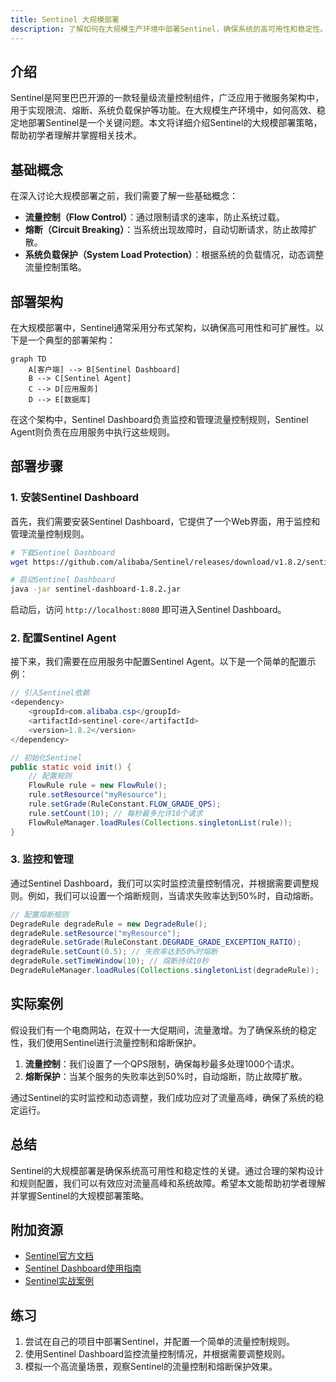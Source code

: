 ```yaml
---
title: Sentinel 大规模部署
description: 了解如何在大规模生产环境中部署Sentinel，确保系统的高可用性和稳定性。本文将从基础概念到实际案例，逐步讲解Sentinel的大规模部署策略。
---
```


## 介绍

Sentinel是阿里巴巴开源的一款轻量级流量控制组件，广泛应用于微服务架构中，用于实现限流、熔断、系统负载保护等功能。在大规模生产环境中，如何高效、稳定地部署Sentinel是一个关键问题。本文将详细介绍Sentinel的大规模部署策略，帮助初学者理解并掌握相关技术。

## 基础概念

在深入讨论大规模部署之前，我们需要了解一些基础概念：

- **流量控制（Flow Control）**：通过限制请求的速率，防止系统过载。
- **熔断（Circuit Breaking）**：当系统出现故障时，自动切断请求，防止故障扩散。
- **系统负载保护（System Load Protection）**：根据系统的负载情况，动态调整流量控制策略。

## 部署架构

在大规模部署中，Sentinel通常采用分布式架构，以确保高可用性和可扩展性。以下是一个典型的部署架构：

```mermaid
graph TD
    A[客户端] --> B[Sentinel Dashboard]
    B --> C[Sentinel Agent]
    C --> D[应用服务]
    D --> E[数据库]
```

在这个架构中，Sentinel Dashboard负责监控和管理流量控制规则，Sentinel Agent则负责在应用服务中执行这些规则。

## 部署步骤

### 1. 安装Sentinel Dashboard

首先，我们需要安装Sentinel Dashboard，它提供了一个Web界面，用于监控和管理流量控制规则。

```bash
# 下载Sentinel Dashboard
wget https://github.com/alibaba/Sentinel/releases/download/v1.8.2/sentinel-dashboard-1.8.2.jar

# 启动Sentinel Dashboard
java -jar sentinel-dashboard-1.8.2.jar
```

启动后，访问 `http://localhost:8080` 即可进入Sentinel Dashboard。

### 2. 配置Sentinel Agent

接下来，我们需要在应用服务中配置Sentinel Agent。以下是一个简单的配置示例：

```java
// 引入Sentinel依赖
<dependency>
    <groupId>com.alibaba.csp</groupId>
    <artifactId>sentinel-core</artifactId>
    <version>1.8.2</version>
</dependency>

// 初始化Sentinel
public static void init() {
    // 配置规则
    FlowRule rule = new FlowRule();
    rule.setResource("myResource");
    rule.setGrade(RuleConstant.FLOW_GRADE_QPS);
    rule.setCount(10); // 每秒最多允许10个请求
    FlowRuleManager.loadRules(Collections.singletonList(rule));
}
```

### 3. 监控和管理

通过Sentinel Dashboard，我们可以实时监控流量控制情况，并根据需要调整规则。例如，我们可以设置一个熔断规则，当请求失败率达到50%时，自动熔断。

```java
// 配置熔断规则
DegradeRule degradeRule = new DegradeRule();
degradeRule.setResource("myResource");
degradeRule.setGrade(RuleConstant.DEGRADE_GRADE_EXCEPTION_RATIO);
degradeRule.setCount(0.5); // 失败率达到50%时熔断
degradeRule.setTimeWindow(10); // 熔断持续10秒
DegradeRuleManager.loadRules(Collections.singletonList(degradeRule));
```

## 实际案例

假设我们有一个电商网站，在双十一大促期间，流量激增。为了确保系统的稳定性，我们使用Sentinel进行流量控制和熔断保护。

1. **流量控制**：我们设置了一个QPS限制，确保每秒最多处理1000个请求。
2. **熔断保护**：当某个服务的失败率达到50%时，自动熔断，防止故障扩散。

通过Sentinel的实时监控和动态调整，我们成功应对了流量高峰，确保了系统的稳定运行。

## 总结

Sentinel的大规模部署是确保系统高可用性和稳定性的关键。通过合理的架构设计和规则配置，我们可以有效应对流量高峰和系统故障。希望本文能帮助初学者理解并掌握Sentinel的大规模部署策略。

## 附加资源

- [Sentinel官方文档](https://github.com/alibaba/Sentinel/wiki)
- [Sentinel Dashboard使用指南](https://github.com/alibaba/Sentinel/wiki/Dashboard)
- [Sentinel实战案例](https://github.com/alibaba/Sentinel/wiki/实战案例)

## 练习

1. 尝试在自己的项目中部署Sentinel，并配置一个简单的流量控制规则。
2. 使用Sentinel Dashboard监控流量控制情况，并根据需要调整规则。
3. 模拟一个高流量场景，观察Sentinel的流量控制和熔断保护效果。

